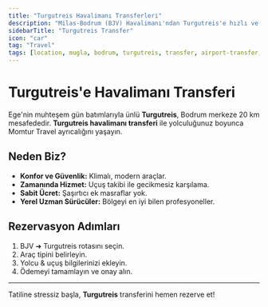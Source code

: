 ```yaml
---
title: "Turgutreis Havalimanı Transferleri"
description: "Milas-Bodrum (BJV) Havalimanı'ndan Turgutreis'e hızlı ve konforlu transfer hizmeti. Momtur Travel güvencesiyle."
sidebarTitle: "Turgutreis Transfer"
icon: "car"
tag: "Travel"
tags: [location, mugla, bodrum, turgutreis, transfer, airport-transfer, travel]
---
```


# Turgutreis'e Havalimanı Transferi

Ege'nin muhteşem gün batımlarıyla ünlü **Turgutreis**, Bodrum merkeze 20 km mesafededir. **Turgutreis havalimanı transferi** ile yolculuğunuz boyunca Momtur Travel ayrıcalığını yaşayın.

## Neden Biz?

* **Konfor ve Güvenlik:** Klimalı, modern araçlar.
* **Zamanında Hizmet:** Uçuş takibi ile gecikmesiz karşılama.
* **Sabit Ücret:** Şaşırtıcı ek masraflar yok.
* **Yerel Uzman Sürücüler:** Bölgeyi en iyi bilen profesyoneller.

## Rezervasyon Adımları

1. BJV ➜ Turgutreis rotasını seçin.
2. Araç tipini belirleyin.
3. Yolcu & uçuş bilgilerinizi ekleyin.
4. Ödemeyi tamamlayın ve onay alın.

---

Tatiline stressiz başla, **Turgutreis** transferini hemen rezerve et!
